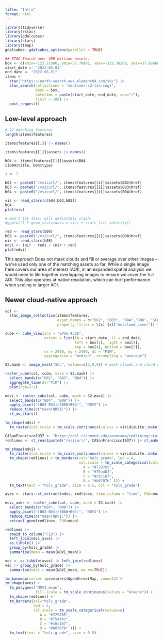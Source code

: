 ```yaml
---
title: "Intro"
format: html
---
```





```r
library(tidyverse)
library(rstac)
library(gdalcubes)
library(stars)
library(tmap)
gdalcubes::gdalcubes_options(parallel = TRUE)
```

```r
## STAC Search over 400 million assets.
box <- c(xmin=-122.51006, ymin=37.70801, xmax=-122.36268, ymax=37.80668) 
start_date <- "2022-06-01"
end_date <- "2022-08-01"
items <- 
  stac("https://earth-search.aws.element84.com/v0/") |>
  stac_search(collections = "sentinel-s2-l2a-cogs",
              bbox = box,
              datetime = paste(start_date, end_date, sep="/"),
              limit = 100) |>
  post_request() 
```

## Low-level approach

```r
# 12 matching features
length(items$features)
```

```r
items$features[[1]] |> names()
```

```r
items$features[[1]]$assets |> names()
```

```r
b04 <- items$features[[1]]$assets$B04 
c(b04$title, b04$type)
```


```r
i <- 1

b02 <- paste0("/vsicurl/", items$features[[i]]$assets$B02$href)
b03 <- paste0("/vsicurl/", items$features[[i]]$assets$B03$href)
b04 <- paste0("/vsicurl/", items$features[[i]]$assets$B04$href)

```


```r
vis <- read_stars(c(b04,b03,b02))
b04
plot(vis)
```


```r
# Don't try this, will definitely crash!
#ggplot() + geom_stars(data = vis) + scale_fill_identity()
```



```r
red <- read_stars(b04)
b08 <- paste0("/vsicurl/", items$features[[i]]$assets$B08$href)
nir <- read_stars(b08)
ndvi <- (nir - red) / (nir + red)
plot(ndvi)
```

This approach Does not mask clouds and fill or average over other images -- we've used only one of the matching assets so far. While a single image here covers our area of interest (AOI),  in an expanded spatial analysis we would need to tile together overlapping images to ensure we cover the full AOI.  This also operates at native resolution, which can hurt performance when scaling to larger AOI.



## Newer cloud-native approach

```r

col <-
  stac_image_collection(items$features,
                        asset_names = c("B02", "B03", "B04","B08", "SCL"),
                        property_filter = \(x) {x[["eo:cloud_cover"]] < 20})

cube <- cube_view(srs = "EPSG:4326",  
                  extent = list(t0 = start_date, t1 = end_date,
                                left = box[1], right = box[3],
                                top = box[4], bottom = box[2]),
                  nx = 2400, ny = 2400, dt = "P1M",
                  aggregation = "median", resampling = "average")

S2.mask <- image_mask("SCL", values=c(3,8,9)) # mask clouds and cloud shadows
```

```r
raster_cube(col, cube, mask = S2.mask) |>
  select_bands(c("B02", "B03", "B04")) |>
  aggregate_time(dt="P1M") |>
  plot(rgb=3:1)

```

```r

ndvi <- raster_cube(col, cube, mask = S2.mask) |>
  select_bands(c("B04", "B08")) |>
  apply_pixel("(B08-B04)/(B08+B04)", "NDVI") |>
  reduce_time(c("mean(NDVI)")) |>
  st_as_stars()

```


```r
tm_shape(ndvi) + 
  tm_raster(col.scale = tm_scale_continuous(values = viridisLite::mako(30)))

```


```r
CASanFrancisco1937 <- "https://dsl.richmond.edu/panorama/redlining/static/downloads/geojson/CASanFrancisco1937.geojson"
redlines <- st_read(paste0("/vsicurl/", CASanFrancisco1937)) |> st_make_valid()
```








```r
tm_shape(ndvi) + 
  tm_raster(col.scale = tm_scale_continuous(values = viridisLite::mako(30))) +
  tm_shape(redlines) + tm_borders(col="holc_grade", lwd = 4, 
                                  col.scale = tm_scale_categorical(values=c(
                                    A = "#729765",
                                    B = "#75a4b3",
                                    C = "#c6c167",
                                    D = "#b0707b" ))) +
  tm_text(text = "holc_grade", size = 0.5, col = "holc_grade")

```
```r
aves <- stars::st_extract(ndvi, redlines, time_column = "time", FUN=mean)
```


```r

ndvi_aves <- raster_cube(col, cube, mask = S2.mask) |>
  select_bands(c("B04", "B08")) |>
  apply_pixel("(B08-B04)/(B08+B04)", "NDVI") |>
  reduce_time(c("mean(NDVI)")) |>
  extract_geom(redlines, FUN=mean)

```

```r
redlines |> 
  rowid_to_column("FID") |>
  left_join(ndvi_aves) |>
  as_tibble() |>
  group_by(holc_grade) |>
  summarise(mean = mean(NDVI_mean))
```
```r
vec <- as_tibble(aves) |> left_join(redlines)
vec |> group_by(holc_grade) |>
  summarise(ndvi = mean(NDVI_mean, na.rm=TRUE))
```

```r
tm_basemap(server =providers$OpenStreetMap, zoom=13) + 
tm_shape(aves) + 
  tm_polygons("NDVI_mean", 
              fill.scale = tm_scale_continuous(values = "Greens")) +
  tm_shape(redlines) + 
  tm_borders(col="holc_grade", 
             lwd = 4, 
             col.scale = tm_scale_categorical(values=c(
                A = "#729765",
                B = "#75a4b3",
                C = "#c6c167",
                D = "#b0707b" ))) +
  tm_text(text = "holc_grade", size = 0.5)
```